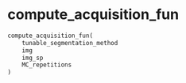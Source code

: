 # compute_acquisition_fun { #napari_activelearning.compute_acquisition_fun }

```python
compute_acquisition_fun(
    tunable_segmentation_method
    img
    img_sp
    MC_repetitions
)
```

